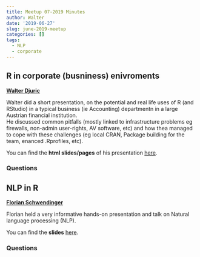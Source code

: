 ```yaml
---
title: Meetup 07-2019 Minutes
author: Walter
date: '2019-06-27'
slug: june-2019-meetup
categories: []
tags:
  - NLP
  - corporate
--- 
```


## R in corporate (busniness) enivroments 
[**Walter Djuric**](https://www.linkedin.com/in/walterdjuric/)

Walter did a short presentation, on the potential and real life uses of R (and RStudio) in a typical business (ie Accounting) departmentn in a large Austrian financial institution.     
He discussed common pitfalls (mostly linked to infrastructure problems eg firewalls, non-admin user-rights, AV software, etc) and how thea managed to cope with these challenges (eg local CRAN, Package building for the team, enanced .Rprofiles, etc).   

You can find the **html slides/pages** of his presentation [here](/slides/Alteryx Corporate Intro Presentation.pptx).

### Questions


## NLP in R
[**Florian Schwendinger**](https://www.wu.ac.at/statmath/faculty-staff/faculty/fschwendinger)

Florian held a very informative hands-on presentation and talk on Natural language processing (NLP).  

You can find the **slides** [here](/slides/grpc.pdf).

### Questions

